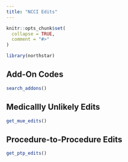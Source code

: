 ```yaml
---
title: "NCCI Edits"
---
```


```r
knitr::opts_chunk$set(
  collapse = TRUE,
  comment = "#>"
)
```

```r
library(northstar)
```

## Add-On Codes


```r
search_addons()
```

## Medicallly Unlikely Edits

```r
get_mue_edits()
```

## Procedure-to-Procedure Edits

```r
get_ptp_edits()
```

